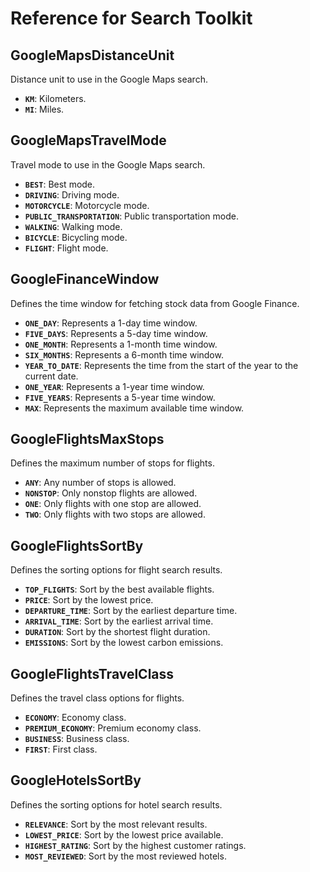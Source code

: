 # Reference for Search Toolkit

## GoogleMapsDistanceUnit

Distance unit to use in the Google Maps search.

- **`KM`**: Kilometers.
- **`MI`**: Miles.

## GoogleMapsTravelMode

Travel mode to use in the Google Maps search.

- **`BEST`**: Best mode.
- **`DRIVING`**: Driving mode.
- **`MOTORCYCLE`**: Motorcycle mode.
- **`PUBLIC_TRANSPORTATION`**: Public transportation mode.
- **`WALKING`**: Walking mode.
- **`BICYCLE`**: Bicycling mode.
- **`FLIGHT`**: Flight mode.


## GoogleFinanceWindow

Defines the time window for fetching stock data from Google Finance.

- **`ONE_DAY`**: Represents a 1-day time window.
- **`FIVE_DAYS`**: Represents a 5-day time window.
- **`ONE_MONTH`**: Represents a 1-month time window.
- **`SIX_MONTHS`**: Represents a 6-month time window.
- **`YEAR_TO_DATE`**: Represents the time from the start of the year to the current date.
- **`ONE_YEAR`**: Represents a 1-year time window.
- **`FIVE_YEARS`**: Represents a 5-year time window.
- **`MAX`**: Represents the maximum available time window.



## GoogleFlightsMaxStops

Defines the maximum number of stops for flights.

- **`ANY`**: Any number of stops is allowed.
- **`NONSTOP`**: Only nonstop flights are allowed.
- **`ONE`**: Only flights with one stop are allowed.
- **`TWO`**: Only flights with two stops are allowed.

## GoogleFlightsSortBy

Defines the sorting options for flight search results.

- **`TOP_FLIGHTS`**: Sort by the best available flights.
- **`PRICE`**: Sort by the lowest price.
- **`DEPARTURE_TIME`**: Sort by the earliest departure time.
- **`ARRIVAL_TIME`**: Sort by the earliest arrival time.
- **`DURATION`**: Sort by the shortest flight duration.
- **`EMISSIONS`**: Sort by the lowest carbon emissions.

## GoogleFlightsTravelClass

Defines the travel class options for flights.

- **`ECONOMY`**: Economy class.
- **`PREMIUM_ECONOMY`**: Premium economy class.
- **`BUSINESS`**: Business class.
- **`FIRST`**: First class.


## GoogleHotelsSortBy

Defines the sorting options for hotel search results.

- **`RELEVANCE`**: Sort by the most relevant results.
- **`LOWEST_PRICE`**: Sort by the lowest price available.
- **`HIGHEST_RATING`**: Sort by the highest customer ratings.
- **`MOST_REVIEWED`**: Sort by the most reviewed hotels.

